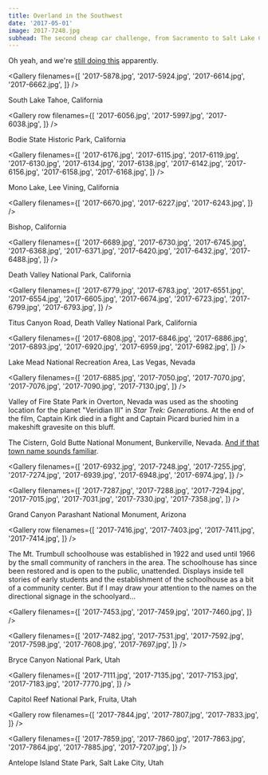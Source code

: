 ```yaml
---
title: Overland in the Southwest
date: '2017-05-01'
image: 2017-7248.jpg
subhead: The second cheap car challenge, from Sacramento to Salt Lake City via Death Valley, overland as much as possible. You know, because none of us had ever engaged four wheel drive before and it seemed like a good idea to try.
---
```


<Photo filename="2017-6460.jpg" />

<Story filename="2017-5853.jpg" copy="right">

  Oh yeah, and we're [still doing this](/adventures/the-pacific-coast-hightway)
  apparently.

</Story>

<Photo filename="2017-5795.jpg" />

<Gallery filenames={[
  '2017-5878.jpg',
  '2017-5924.jpg',
  '2017-6614.jpg',
  '2017-6662.jpg',
]} />

<Photo filename="2017-6589.jpg">South Lake Tahoe, California</Photo>

<Gallery row filenames={[
  '2017-6056.jpg',
  '2017-5997.jpg',
  '2017-6038.jpg',
]} />

<Photo filename="2017-6093.jpg">Bodie State Historic Park, California</Photo>

<Gallery filenames={[
  '2017-6176.jpg',
  '2017-6115.jpg',
  '2017-6119.jpg',
  '2017-6130.jpg',
  '2017-6134.jpg',
  '2017-6138.jpg',
  '2017-6142.jpg',
  '2017-6156.jpg',
  '2017-6158.jpg',
  '2017-6168.jpg',
]} />

<Photo filename="2017-6189.jpg">Mono Lake, Lee Vining, California</Photo>

<Gallery filenames={[
  '2017-6670.jpg',
  '2017-6227.jpg',
  '2017-6243.jpg',
]} />

<Photo filename="2017-6338.jpg">Bishop, California</Photo>

<Gallery filenames={[
  '2017-6689.jpg',
  '2017-6730.jpg',
  '2017-6745.jpg',
  '2017-6368.jpg',
  '2017-6371.jpg',
  '2017-6420.jpg',
  '2017-6432.jpg',
  '2017-6488.jpg',
]} />

<Photo filename="2017-6446.jpg">Death Valley National Park, California</Photo>

<Gallery filenames={[
  '2017-6779.jpg',
  '2017-6783.jpg',
  '2017-6551.jpg',
  '2017-6554.jpg',
  '2017-6605.jpg',
  '2017-6674.jpg',
  '2017-6723.jpg',
  '2017-6799.jpg',
  '2017-6793.jpg',
]} />

<Photo filename="2017-6760.jpg">Titus Canyon Road, Death Valley National Park, California</Photo>

<Gallery filenames={[
  '2017-6808.jpg',
  '2017-6846.jpg',
  '2017-6886.jpg',
  '2017-6893.jpg',
  '2017-6920.jpg',
  '2017-6959.jpg',
  '2017-6982.jpg',
]} />

<Photo filename="2017-6813.jpg" />

<Photo filename="2017-6883.jpg">Lake Mead National Recreation Area, Las Vegas, Nevada</Photo>

<Gallery filenames={[
  '2017-6885.jpg',
  '2017-7050.jpg',
  '2017-7070.jpg',
  '2017-7076.jpg',
  '2017-7090.jpg',
  '2017-7130.jpg',
]} />

<Story copy="left" filename="2017-7143.jpg">

  Valley of Fire State Park in Overton, Nevada was used as the shooting location
  for the planet "Veridian III" in _Star Trek: Generations._ At the end of the
  film, Captain Kirk died in a fight and Captain Picard buried him in a
  makeshift gravesite on this bluff.

</Story>

<Photo filename="2017-7204.jpg">

  The Cistern, Gold Butte National Monument, Bunkerville, Nevada.
  [And if that town name sounds familiar](https://en.wikipedia.org/wiki/Bundy_standoff).

</Photo>

<Gallery filenames={[
  '2017-6932.jpg',
  '2017-7248.jpg',
  '2017-7255.jpg',
  '2017-7274.jpg',
  '2017-6939.jpg',
  '2017-6948.jpg',
  '2017-6974.jpg',
]} />

<Photo filename="2017-6970.jpg" />

<Gallery filenames={[
  '2017-7287.jpg',
  '2017-7288.jpg',
  '2017-7294.jpg',
  '2017-7015.jpg',
  '2017-7031.jpg',
  '2017-7330.jpg',
  '2017-7358.jpg',
]} />

<Photo filename="2017-7374.jpg">Grand Canyon Parashant National Monument, Arizona</Photo>

<Gallery row filenames={[
  '2017-7416.jpg',
  '2017-7403.jpg',
  '2017-7411.jpg',
  '2017-7414.jpg',
]} />

<Story copy="right" filename="2017-7422.jpg">

  The Mt. Trumbull schoolhouse was established in 1922 and used until 1966 by
  the small community of ranchers in the area. The schoolhouse has since been
  restored and is open to the public, unattended. Displays inside tell stories
  of early students and the establishment of the schoolhouse as a bit of a
  community center. But if I may draw your attention to the names on the
  directional signage in the schoolyard...

</Story>

<Gallery filenames={[
  '2017-7453.jpg',
  '2017-7459.jpg',
  '2017-7460.jpg',
]} />

<Gallery filenames={[
  '2017-7482.jpg',
  '2017-7531.jpg',
  '2017-7592.jpg',
  '2017-7598.jpg',
  '2017-7608.jpg',
  '2017-7697.jpg',
]} />

<Photo filename="2017-7635.jpg">Bryce Canyon National Park, Utah</Photo>

<Gallery filenames={[
  '2017-7111.jpg',
  '2017-7135.jpg',
  '2017-7153.jpg',
  '2017-7183.jpg',
  '2017-7770.jpg',
]} />

<Photo filename="2017-7774.jpg">Capitol Reef National Park, Fruita, Utah</Photo>

<Gallery row filenames={[
  '2017-7844.jpg',
  '2017-7807.jpg',
  '2017-7833.jpg',
]} />

<Photo filename="2017-7817.jpg" />

<Gallery filenames={[
  '2017-7859.jpg',
  '2017-7860.jpg',
  '2017-7863.jpg',
  '2017-7864.jpg',
  '2017-7885.jpg',
  '2017-7207.jpg',
]} />

<Photo filename="2017-7914.jpg">Antelope Island State Park, Salt Lake City, Utah</Photo>
